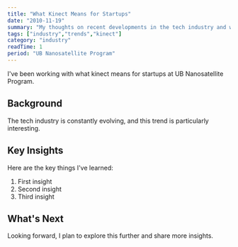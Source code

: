```yaml
---
title: "What Kinect Means for Startups"
date: "2010-11-19"
summary: "My thoughts on recent developments in the tech industry and what they mean for developers."
tags: ["industry","trends","kinect"]
category: "industry"
readTime: 1
period: "UB Nanosatellite Program"
---
```


I've been working with what kinect means for startups at UB Nanosatellite Program.

## Background

The tech industry is constantly evolving, and this trend is particularly interesting.

## Key Insights

Here are the key things I've learned:

1. First insight
2. Second insight
3. Third insight

## What's Next

Looking forward, I plan to explore this further and share more insights.

